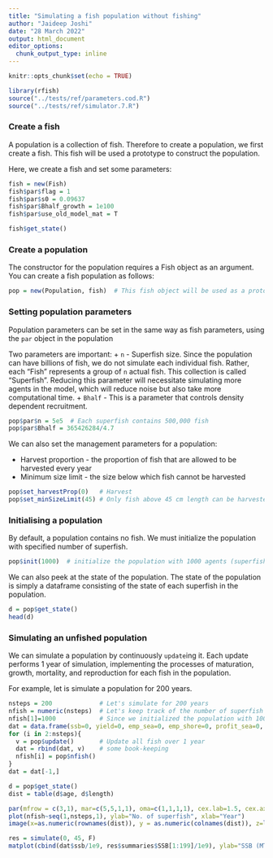 ---
title: "Simulating a fish population without fishing"
author: "Jaideep Joshi"
date: "28 March 2022"
output: html_document
editor_options:
  chunk_output_type: inline
---

```{r setup, include=FALSE}
knitr::opts_chunk$set(echo = TRUE)
```

```{r, include = F, echo = F}
library(rfish)
source("../tests/ref/parameters.cod.R")
source("../tests/ref/simulator.7.R")
```

### Create a fish

A population is a collection of fish. Therefore to create a population, we first create a fish. This fish will be used a prototype to construct the population.

Here, we create a fish and set some parameters:

```{r }
fish = new(Fish)
fish$par$flag = 1
fish$par$s0 = 0.09637
fish$par$Bhalf_growth = 1e100
fish$par$use_old_model_mat = T

fish$get_state()
```

### Create a population

The constructor for the population requires a Fish object as an argument. You can create a fish population as follows:

```{r}
pop = new(Population, fish)  # This fish object will be used as a prototype to construct all fish in the population
```

### Setting population parameters

Population parameters can be set in the same way as fish parameters, using the `par` object in the population

Two parameters are important:
+ `n` - Superfish size. Since the population can have billions of fish, we do not simulate each individual fish. Rather, each "Fish" represents a group of `n` actual fish. This collection is called "Superfish". Reducing this parameter will necessitate simulating more agents in the model, which will reduce noise but also take more computational time. 
+ `Bhalf` - This is a parameter that controls density dependent recruitment. 


```{r}
pop$par$n = 5e5  # Each superfish contains 500,000 fish
pop$par$Bhalf = 365426284/4.7
```

We can also set the management parameters for a population:

+ Harvest proportion - the proportion of fish that are allowed to be harvested every year
+ Minimum size limit - the size below which fish cannot be harvested

```{r}
pop$set_harvestProp(0)   # Harvest 
pop$set_minSizeLimit(45) # Only fish above 45 cm length can be harvested
```

### Initialising a population

By default, a population contains no fish. We must initialize the population with specified number of superfish.

```{r}
pop$init(1000)  # initialize the population with 1000 agents (superfish)
```

We can also peek at the state of the population. The state of the population is simply a dataframe consisting of the state of each superfish in the population.

```{r}
d = pop$get_state()
head(d)
```

### Simulating an unfished population

We can simulate a population by continuously `update`ing it. Each update performs 1 year of simulation, implementing the processes of maturation, growth, mortality, and reproduction for each fish in the population.

For example, let is simulate a population for 200 years.

```{r fig.height=9}
nsteps = 200             # Let's simulate for 200 years
nfish = numeric(nsteps)  # Let's keep track of the number of superfish
nfish[1]=1000            # Since we initialized the population with 1000 superfish
dat = data.frame(ssb=0, yield=0, emp_sea=0, emp_shore=0, profit_sea=0, profit_shr=0, tsb=0)
for (i in 2:nsteps){
  v = pop$update()       # Update all fish over 1 year 
  dat = rbind(dat, v)    # some book-keeping
  nfish[i] = pop$nfish()
}
dat = dat[-1,]

d = pop$get_state()
dist = table(d$age, d$length)

par(mfrow = c(3,1), mar=c(5,5,1,1), oma=c(1,1,1,1), cex.lab=1.5, cex.axis=1.5)
plot(nfish~seq(1,nsteps,1), ylab="No. of superfish", xlab="Year")
image(x=as.numeric(rownames(dist)), y = as.numeric(colnames(dist)), z=log(1+3*log(dist)), col=scales::viridis_pal()(100), xlab="Age", ylab="Length")

res = simulate(0, 45, F)
matplot(cbind(dat$ssb/1e9, res$summaries$SSB[1:199]/1e9), ylab="SSB (MT)", xlab="Year", col=c("cyan", "black"), lty=1, type=c("p","l"), pch=1)

```




